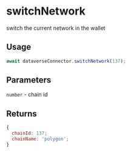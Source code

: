 # switchNetwork

switch the current network in the wallet

## Usage

```js
await dataverseConnector.switchNetwork(137);
```

## Parameters

`number` - chain id

## Returns

```js
{
  chainId: 137;
  chainName: 'polygon';
}
```

